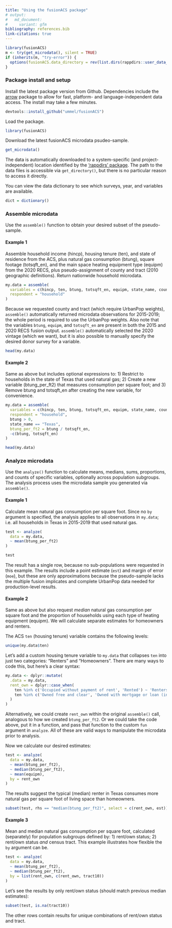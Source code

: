 ```yaml
---
title: "Using the fusionACS package"
# output:
#   md_document:
#     variant: gfm
bibliography: references.bib
link-citations: true
---
```


``` r
library(fusionACS)
m <- try(get_microdata(), silent = TRUE)
if (inherits(m, "try-error")) {
  options(fusionACS.data_directory = rev(list.dirs(rappdirs::user_data_dir(appname = "fusionACS"), recursive = FALSE))[1])
}
```

### Package install and setup

Install the latest package version from Github. Dependencies include the [arrow](https://arrow.apache.org/docs/r/) package to allow for fast, platform- and language-independent data access. The install may take a few minutes.

``` r
devtools::install_github("ummel/fusionACS")
```

Load the package.

``` r
library(fusionACS)
```

Download the latest fusionACS microdata psudeo-sample.

``` r
get_microdata()
```

The data is automatically downloaded to a system-specific (and project-independent) location identified by the ['rappdirs' package](https://rappdirs.r-lib.org/reference/user_data_dir.html). The path to the data files is accessible via `get_directory()`, but there is no particular reason to access it directly.

You can view the data dictionary to see which surveys, year, and variables are available.

``` r
dict = dictionary()
```
### Assemble microdata

Use the `assemble()` function to obtain your desired subset of the pseudo-sample.

#### Example 1

Assemble household income (hincp), housing tenure (ten), and state of residence from the ACS, plus natural gas consumption (btung), square footage (totsqft_en), and the main space heating equipment type (equipm) from the 2020 RECS, plus pseudo-assignment of county and tract (2010 geographic definitions). Return nationwide household microdata.

``` r
my.data = assemble(
  variables = c(hincp, ten, btung, totsqft_en, equipm, state_name, county10, tract10), 
  respondent = "household"
)
```

Because we requested county and tract (which require UrbanPop weights), `assemble()` automatically returned microdata observations for 2015-2019; the whole period is required to use the UrbanPop weights. Also note that the variables `btung`, `equipm`, and `totsqft_en` are present in both the 2015 and 2020 RECS fusion output. `assemble()` automatically selected the 2020 vintage (which we want), but it is also possible to manually specify the desired donor survey for a variable.

``` r
head(my.data)
```

#### Example 2

Same as above but includes optional expressions to: 1) Restrict to households in the state of Texas that used natural gas; 2) Create a new variable (btung_per_ft2) that measures consumption per square foot; and 3) Remove btung and totsqft_en after creating the new variable, for convenience.

``` r
my.data = assemble(
  variables = c(hincp, ten, btung, totsqft_en, equipm, state_name, county10, tract10), 
  respondent = "household", 
  btung > 0, 
  state_name == "Texas", 
  btung_per_ft2 = btung / totsqft_en, 
  -c(btung, totsqft_en)
)

head(my.data)
```

### Analyze microdata

Use the `analyze()` function to calculate means, medians, sums, proportions, and counts of specific variables, optionally across population subgroups. The analysis process uses the microdata sample you generated via `assemble()`.

#### Example 1

Calculate mean natural gas consumption per square foot. Since no `by` argument is specified, the analysis applies to all observations in `my.data`; i.e. all households in Texas in 2015-2019 that used natural gas.

``` r
test <- analyze(
  data = my.data,
  ~ mean(btung_per_ft2)
)

test
```

The result has a single row, because no sub-populations were requested in this example. The results include a point estimate (`est`) and margin of error (`moe`), but these are only approximations because the pseudo-sample lacks the multiple fusion implicates and complete UrbanPop data needed for production-level results.

#### Example 2

Same as above but also request *median* natural gas consumption per square foot and the proportion of households using each type of heating equipment (equipm). We will calculate separate estimates for homeowners and renters.

The ACS `ten` (housing tenure) variable contains the following levels:

``` r
unique(my.data$ten)
```
Let's add a custom housing tenure variable to `my.data` that collapses `ten` into just two categories: "Renters" and "Homeowners". There are many ways to code this, but here's a clear syntax:

``` r
my.data <- dplyr::mutate(
  .data = my.data,
  rent_own = dplyr::case_when(
    ten %in% c('Occupied without payment of rent', 'Rented') ~ 'Renters',
    ten %in% c('Owned free and clear', 'Owned with mortgage or loan (include home equity loans)') ~ 'Homeowners'
  )
)
```

Alternatively, we could create `rent_own` within the original `assemble()` call, analogous to how we created `btung_per_ft2`. Or we could take the code above, put it in a function, and pass that function to the custom `fun` argument in `analyze`. All of these are valid ways to manipulate the microdata prior to analysis.

Now we calculate our desired estimates:

``` r
test <- analyze(
  data = my.data,
  ~ mean(btung_per_ft2),
  ~ median(btung_per_ft2),
  ~ mean(equipm),
  by = rent_own
)
```
The results suggest the typical (median) renter in Texas consumes more natural gas per square foot of living space than homeowners.

``` r
subset(test, rhs == "median(btung_per_ft2)", select = c(rent_own, est))
```

#### Example 3

Mean and median natural gas consumption per square foot, calculated (separately) for population subgroups defined by: 1) rent/own status; 2) rent/own status *and* census tract. This example illustrates how flexible the `by` argument can be.

``` r
test <- analyze(
  data = my.data,
  ~ mean(btung_per_ft2),
  ~ median(btung_per_ft2),
  by = list(rent_own, c(rent_own, tract10))
)
```
Let's see the results by only rent/own status (should match previous median estimates):

``` r
subset(test, is.na(tract10))
```

The other rows contain results for unique combinations of rent/own status and tract.
